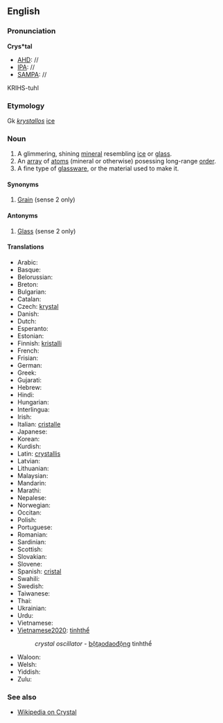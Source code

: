 ==English==

===Pronunciation===
'''Crys*tal'''
*[[AHD]]: //
*[[IPA]]: //
*[[SAMPA]]: //
KRIHS-tuhl

===Etymology===

Gk ''[[krystallos]]'' [[ice]]

===Noun===
#A glimmering, shining [[mineral]] resembling [[ice]] or [[glass]].
#An [[array]] of [[atom]]s (mineral or otherwise) posessing long-range [[order]].
#A fine type of [[glassware]], or the material used to make it.

====Synonyms====
#[[Grain]] (sense 2 only)
====Antonyms====
#[[Glass]] (sense 2 only)

====Translations====
*Arabic:
*Basque:
*Belorussian:
*Breton:
*Bulgarian:
*Catalan:
*Czech: [[krystal]]
*Danish:
*Dutch:
*Esperanto:
*Estonian:
*Finnish: [[kristalli]]
*French:
*Frisian:
*German:
*Greek:
*Gujarati:
*Hebrew:
*Hindi:
*Hungarian:
*Interlingua:
*Irish:
*Italian: [[cristalle]]
*Japanese:
*Korean:
*Kurdish:
*Latin: [[crystallis]]
*Latvian:
*Lithuanian:
*Malaysian:
*Mandarin:
*Marathi:
*Nepalese:
*Norwegian:
*Occitan:
*Polish:
*Portuguese:
*Romanian:
*Sardinian:
*Scottish:
*Slovakian:
*Slovene:
*Spanish: [[cristal]]
*Swahili:
*Swedish:
*Taiwanese:
*Thai:
*Ukrainian:
*Urdu:
*Vietnamese:
*[[Vietnamese2020]]: [[tinhthể]]
*:''crystal oscillator'' - [[bộtạodaođộng]] tinhthể
*Waloon:
*Welsh:
*Yiddish:
*Zulu:

===See also===
*[[wikipedia:en:Crystal|Wikipedia on Crystal]]